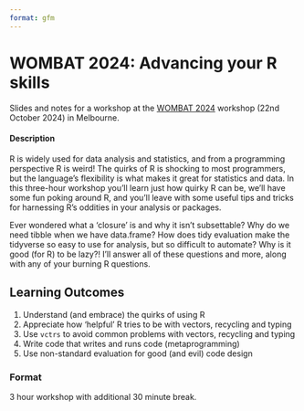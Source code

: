 ```yaml
---
format: gfm
---
```


<!-- README.md is generated from README.qmd. Please edit that file -->

# WOMBAT 2024: Advancing your R skills

<!-- badges: start -->
<!-- badges: end -->

Slides and notes for a workshop at the [WOMBAT 2024](https://wombat2024.numbat.space/) workshop (22nd October 2024) in Melbourne.

<!-- A recording of this workshop is available on YouTube here: <https://www.youtube.com/watch?v=> -->

<!-- [![](preview.jpg)](https://www.youtube.com/watch?v=) -->

#### Description

R is widely used for data analysis and statistics, and from a programming perspective R is weird! The quirks of R is shocking to most programmers, but the language's flexibility is what makes it great for statistics and data. In this three-hour workshop you'll learn just how quirky R can be, we'll have some fun poking around R, and you'll leave with some useful tips and tricks for harnessing R's oddities in your analysis or packages.

Ever wondered what a 'closure' is and why it isn't subsettable? Why do we need tibble when we have data.frame? How does tidy evaluation make the tidyverse so easy to use for analysis, but so difficult to automate? Why is it good (for R) to be lazy?! I'll answer all of these questions and more, along with any of your burning R questions. 

## Learning Outcomes

1. Understand (and embrace) the quirks of using R
2. Appreciate how 'helpful' R tries to be with vectors, recycling and typing
3. Use `vctrs` to avoid common problems with vectors, recycling and typing
4. Write code that writes and runs code (metaprogramming)
5. Use non-standard evaluation for good (and evil) code design

### Format

3 hour workshop with additional 30 minute break.
